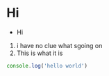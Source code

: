# Hi

- Hi
1. i have no clue what sgoing on
2. This is what it is

~~~js
console.log('hello world')
~~~

